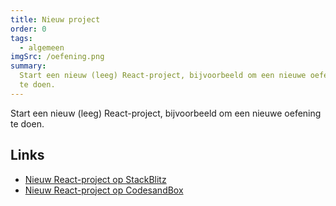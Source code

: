 ```yaml
---
title: Nieuw project
order: 0
tags:
  - algemeen
imgSrc: /oefening.png
summary:
  Start een nieuw (leeg) React-project, bijvoorbeeld om een nieuwe oefening
  te doen.
---
```


Start een nieuw (leeg) React-project, bijvoorbeeld om een nieuwe oefening
te doen.

## Links

- [Nieuw React-project op StackBlitz](https://stackblitz.com/github/competencefactory/basistraining-react/tree/main/oefeningen/template)
- [Nieuw React-project op CodesandBox](https://githubbox.com/competencefactory/basistraining-react/tree/main/oefeningen/template)
